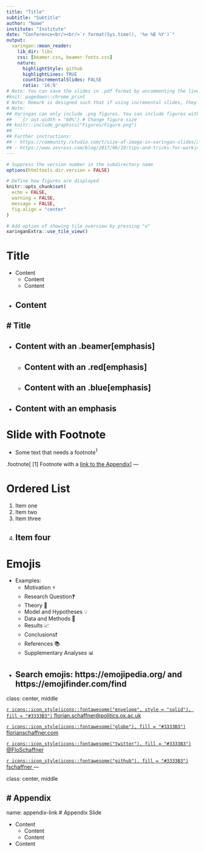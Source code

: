 ```yaml
---
title: "Title"
subtitle: "Subtitle"
author: "Name"
institute: "Institute"
date: "Conference<br/><br/>`r format(Sys.time(), '%e %B %Y')`"
output:
  xaringan::moon_reader:
    lib_dir: libs
    css: [beamer.css, beamer-fonts.css]
    nature:
      highlightStyle: github
      highlightLines: TRUE
      countIncrementalSlides: FALSE
      ratio: '16:9'
# Note: You can save the slides in .pdf format by uncommenting the line below
#knit: pagedown::chrome_print
# Note: Remark is designed such that if using incremental slides, they need to be separated by --, followed by a line break. Official documentation: https://github.com/gnab/remark/wiki/Markdown.
# Note:
## Xaringan can only include .png figures. You can include figures with:
## ```{r out.width = "60%"} # Change figure size
## knitr::include_graphics("Figures/Figure.png")
## ```
## Further instructions:
## - https://community.rstudio.com/t/size-of-image-in-xaringan-slides/21319
## - https://www.zevross.com/blog/2017/06/19/tips-and-tricks-for-working-with-images-and-figures-in-r-markdown-documents/#arguments-out.width-and-out.height-apply-to-both-existing-images-and-r-generated-figures
---
```


```r
# Suppress the version number in the subdirectory name
options(htmltools.dir.version = FALSE)

# Define how figures are displayed
knitr::opts_chunk$set(
  echo = FALSE,
  warning = FALSE,
  message = FALSE,
  fig.align = "center"
)

# Add option of showing tile overview by pressing "o"
xaringanExtra::use_tile_view()
```





# Title

- Content
  - Content
  - Content
- Content
---





# Title
--

- Content with an .beamer[emphasis]
--

  - Content with an .red[emphasis]
--

  - Content with an .blue[emphasis]
--

- Content with an **emphasis**
---





# Slide with Footnote

- Some text that needs a footnote<sup>1</sup>

.footnote[
[1] Footnote with a [link to the Appendix](#appendix-link)
]
---





# Ordered List

1. Item one
1. Item two
1. Item three
1. Item four
---





# Emojis

- Examples:
  - Motivation ⚡
  - Research Question❓
  - Theory 📖
  - Model and Hypotheses 💡
  - Data and Methods 🔬
  - Results 📈 
  - Conclusions❗
  - References 📚
  - Supplementary Analyses 📊
- Search emojis: https://emojipedia.org/ and https://emojifinder.com/find 
---





class: center, middle

<a href="mailto:florian.schaffner@politics.ox.ac.uk"> 
`r icons::icon_style(icons::fontawesome("envelope", style = "solid"), fill = "#3333B3")` florian.schaffner@politics.ox.ac.uk
</a>

<a href="https://florianschaffner.com"> 
`r icons::icon_style(icons::fontawesome("globe"), fill = "#3333B3")` florianschaffner.com
</a>

<a href="http://twitter.com/FloSchaffner"> 
`r icons::icon_style(icons::fontawesome("twitter"), fill = "#3333B3")` @FloSchaffner
</a>

<a href="http://github.com/fschaffner"> 
`r icons::icon_style(icons::fontawesome("github"), fill = "#3333B3")` fschaffner
</a>
---





class: center, middle

# Appendix
---





name: appendix-link
# Appendix Slide

- Content
  - Content
  - Content
- Content
